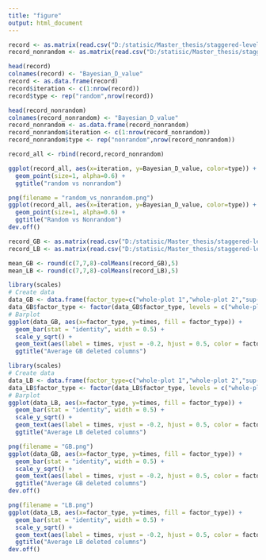 ```yaml
---
title: "figure"
output: html_document
---
```

```r
record <- as.matrix(read.csv("D:/statisic/Master_thesis/staggered-level_MSIBSSD_BayesianD/record.csv",header = T))
record_nonrandom <- as.matrix(read.csv("D:/statisic/Master_thesis/staggered-level_MSIBSSD_BayesianD/record_nonrandom.csv",header = T))
```

```r
head(record)
colnames(record) <- "Bayesian_D_value"
record <- as.data.frame(record)
record$iteration <- c(1:nrow(record))
record$type <- rep("random",nrow(record))
```

```r
head(record_nonrandom)
colnames(record_nonrandom) <- "Bayesian_D_value"
record_nonrandom <- as.data.frame(record_nonrandom)
record_nonrandom$iteration <- c(1:nrow(record_nonrandom))
record_nonrandom$type <- rep("nonrandom",nrow(record_nonrandom))
```

```r
record_all <- rbind(record,record_nonrandom)
```


```r
ggplot(record_all, aes(x=iteration, y=Bayesian_D_value, color=type)) + 
  geom_point(size=1, alpha=0.6) + 
  ggtitle("random vs nonrandom")
```

```r
png(filename = "random_vs_nonrandom.png")
ggplot(record_all, aes(x=iteration, y=Bayesian_D_value, color=type)) + 
  geom_point(size=1, alpha=0.6) + 
  ggtitle("Random vs Nonrandom")
dev.off()
```

```r
record_GB <- as.matrix(read.csv("D:/statisic/Master_thesis/staggered-level_MSIBSSD_BayesianD/record_GB.csv",header = T))
record_LB <- as.matrix(read.csv("D:/statisic/Master_thesis/staggered-level_MSIBSSD_BayesianD/record_LB.csv",header = T))
```

```r
mean_GB <- round(c(7,7,8)-colMeans(record_GB),5)
mean_LB <- round(c(7,7,8)-colMeans(record_LB),5)
```


```r
library(scales) 
# Create data
data_GB <- data.frame(factor_type=c("whole-plot 1","whole-plot 2","sup-plot"),  times=mean_GB)
data_GB$factor_type <- factor(data_GB$factor_type, levels = c("whole-plot 1","whole-plot 2","sup-plot"))
# Barplot
ggplot(data_GB, aes(x=factor_type, y=times, fill = factor_type)) + 
  geom_bar(stat = "identity", width = 0.5) +  
  scale_y_sqrt() + 
  geom_text(aes(label = times, vjust = -0.2, hjust = 0.5, color = factor_type)) +
  ggtitle("Average GB deleted columns")
```
```r
library(scales) 
# Create data
data_LB <- data.frame(factor_type=c("whole-plot 1","whole-plot 2","sup-plot"),  times=mean_LB)
data_LB$factor_type <- factor(data_LB$factor_type, levels = c("whole-plot 1","whole-plot 2","sup-plot"))
# Barplot
ggplot(data_LB, aes(x=factor_type, y=times, fill = factor_type)) + 
  geom_bar(stat = "identity", width = 0.5) +  
  scale_y_sqrt() + 
  geom_text(aes(label = times, vjust = -0.2, hjust = 0.5, color = factor_type)) +
  ggtitle("Average LB deleted columns")
```
```r
png(filename = "GB.png")
ggplot(data_GB, aes(x=factor_type, y=times, fill = factor_type)) + 
  geom_bar(stat = "identity", width = 0.5) +  
  scale_y_sqrt() + 
  geom_text(aes(label = times, vjust = -0.2, hjust = 0.5, color = factor_type)) +
  ggtitle("Average GB deleted columns")
dev.off()
```
```r
png(filename = "LB.png")
ggplot(data_LB, aes(x=factor_type, y=times, fill = factor_type)) + 
  geom_bar(stat = "identity", width = 0.5) +  
  scale_y_sqrt() + 
  geom_text(aes(label = times, vjust = -0.2, hjust = 0.5, color = factor_type)) +
  ggtitle("Average LB deleted columns")
dev.off()
```

